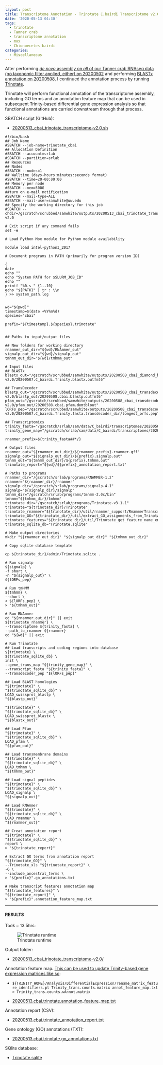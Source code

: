 ```yaml
---
layout: post
title: Transcriptome Annotation - Trinotate C.bairdi Transcriptome v2.0 from 20200502 on Mox
date: '2020-05-13 04:30'
tags:
  - trinotate
  - Tanner crab
  - transcriptome annotation
  - mox
  - Chionoecetes bairdi
categories:
  - Miscellaneous
---
```

After performing [_de novo_ assembly on _all_ of our Tanner crab RNAseq data (no taxonomic filter applied, either) on 20200502](https://robertslab.github.io/sams-notebook/2020/05/02/Transcriptome-Assembly-C.bairdi-All-RNAseq-Data-Without-Taxonomic-Filters-with-Trinity-on-Mox.html) and performing [BLASTx annotation on 20200508](https://robertslab.github.io/sams-notebook/2020/05/08/Transcriptome-Annotation-C.bairdi-Transcriptome-v2.0-Using-DIAMOND-BLASTx-on-Mox.html), I continued the annotation process by running [Trinotate](https://github.com/Trinotate/Trinotate.github.io/wiki).


Trinotate will perform functional annotation of the transcriptome assembly, including GO terms and an annotation feature map that can be used in subsequent Trinity-based differential gene expression analysis so that functional annotations are carried downstream through that process.

SBATCH script (GitHub):

- [20200513_cbai_trinotate_transcriptome-v2.0.sh](https://github.com/RobertsLab/sams-notebook/blob/master/sbatch_scripts/20200513_cbai_trinotate_transcriptome-v2.0.sh)

```shell
#!/bin/bash
## Job Name
#SBATCH --job-name=trinotate_cbai
## Allocation Definition
#SBATCH --account=srlab
#SBATCH --partition=srlab
## Resources
## Nodes
#SBATCH --nodes=1
## Walltime (days-hours:minutes:seconds format)
#SBATCH --time=20-00:00:00
## Memory per node
#SBATCH --mem=500G
##turn on e-mail notification
#SBATCH --mail-type=ALL
#SBATCH --mail-user=samwhite@uw.edu
## Specify the working directory for this job
#SBATCH --chdir=/gscratch/scrubbed/samwhite/outputs/20200513_cbai_trinotate_transcriptome-v2.0

# Exit script if any command fails
set -e

# Load Python Mox module for Python module availability

module load intel-python3_2017

# Document programs in PATH (primarily for program version ID)

{
date
echo ""
echo "System PATH for $SLURM_JOB_ID"
echo ""
printf "%0.s-" {1..10}
echo "${PATH}" | tr : \\n
} >> system_path.log


wd="$(pwd)"
timestamp=$(date +%Y%m%d)
species="cbai"

prefix="${timestamp}.${species}.trinotate"


## Paths to input/output files

## New folders for working directory
rnammer_out_dir="${wd}/RNAmmer_out"
signalp_out_dir="${wd}/signalp_out"
tmhmm_out_dir="${wd}/tmhmm_out"

# Input files
## BLASTx
blastx_out="/gscratch/scrubbed/samwhite/outputs/20200508_cbai_diamond_blastx_transcriptome-v2.0/20200507.C_bairdi.Trinity.blastx.outfmt6"

## TransDecoder
blastp_out="/gscratch/scrubbed/samwhite/outputs/20200508_cbai_transdecoder_transcriptome-v2.0/blastp_out/20200508.cbai.blastp.outfmt6"
pfam_out="/gscratch/scrubbed/samwhite/outputs/20200508_cbai_transdecoder_transcriptome-v2.0/pfam_out/20200508.cbai.pfam.domtblout"
lORFs_pep="/gscratch/scrubbed/samwhite/outputs/20200508_cbai_transdecoder_transcriptome-v2.0/20200507.C_bairdi.Trinity.fasta.transdecoder_dir/longest_orfs.pep"

## Transcriptomics
trinity_fasta="/gscratch/srlab/sam/data/C_bairdi/transcriptomes/20200507.C_bairdi.Trinity.fasta"
trinity_gene_map="/gscratch/srlab/sam/data/C_bairdi/transcriptomes/20200507.C_bairdi.Trinity.fasta.gene_trans_map"

rnammer_prefix=${trinity_fasta##*/}

# Output files
rnammer_out="${rnammer_out_dir}/${rnammer_prefix}.rnammer.gff"
signalp_out="${signalp_out_dir}/${prefix}.signalp.out"
tmhmm_out="${tmhmm_out_dir}/${prefix}.tmhmm.out"
trinotate_report="${wd}/${prefix}_annotation_report.txt"

# Paths to programs
rnammer_dir="/gscratch/srlab/programs/RNAMMER-1.2"
rnammer="${rnammer_dir}/rnammer"
signalp_dir="/gscratch/srlab/programs/signalp-4.1"
signalp="${signalp_dir}/signalp"
tmhmm_dir="/gscratch/srlab/programs/tmhmm-2.0c/bin"
tmhmm="${tmhmm_dir}/tmhmm"
trinotate_dir="/gscratch/srlab/programs/Trinotate-v3.1.1"
trinotate="${trinotate_dir}/Trinotate"
trinotate_rnammer="${trinotate_dir}/util/rnammer_support/RnammerTranscriptome.pl"
trinotate_GO="${trinotate_dir}/util/extract_GO_assignments_from_Trinotate_xls.pl"
trinotate_features="${trinotate_dir}/util/Trinotate_get_feature_name_encoding_attributes.pl"
trinotate_sqlite_db="Trinotate.sqlite"

# Make output directories
mkdir "${rnammer_out_dir}" "${signalp_out_dir}" "${tmhmm_out_dir}"

# Copy sqlite database template

cp ${trinotate_dir}/admin/Trinotate.sqlite .

# Run signalp
${signalp} \
-f short \
-n "${signalp_out}" \
${lORFs_pep}

# Run tmHMM
${tmhmm} \
--short \
< ${lORFs_pep} \
> "${tmhmm_out}"

# Run RNAmmer
cd "${rnammer_out_dir}" || exit
${trinotate_rnammer} \
--transcriptome ${trinity_fasta} \
--path_to_rnammer ${rnammer}
cd "${wd}" || exit

# Run Trinotate
## Load transcripts and coding regions into database
${trinotate} \
${trinotate_sqlite_db} \
init \
--gene_trans_map "${trinity_gene_map}" \
--transcript_fasta "${trinity_fasta}" \
--transdecoder_pep "${lORFs_pep}"

## Load BLAST homologies
"${trinotate}" \
"${trinotate_sqlite_db}" \
LOAD_swissprot_blastp \
"${blastp_out}"

"${trinotate}" \
"${trinotate_sqlite_db}" \
LOAD_swissprot_blastx \
"${blastx_out}"

## Load Pfam
"${trinotate}" \
"${trinotate_sqlite_db}" \
LOAD_pfam \
"${pfam_out}"

## Load transmembrane domains
"${trinotate}" \
"${trinotate_sqlite_db}" \
LOAD_tmhmm \
"${tmhmm_out}"

## Load signal peptides
"${trinotate}" \
"${trinotate_sqlite_db}" \
LOAD_signalp \
"${signalp_out}"

## Load RNAmmer
"${trinotate}" \
"${trinotate_sqlite_db}" \
LOAD_rnammer \
"${rnammer_out}"

## Creat annotation report
"${trinotate}" \
"${trinotate_sqlite_db}" \
report \
> "${trinotate_report}"

# Extract GO terms from annotation report
"${trinotate_GO}" \
--Trinotate_xls "${trinotate_report}" \
-G \
--include_ancestral_terms \
> "${prefix}".go_annotations.txt

# Make transcript features annotation map
"${trinotate_features}" \
"${trinotate_report}" \
> "${prefix}".annotation_feature_map.txt
```

---

#### RESULTS

Took ~ 13.5hrs:

![Trinotate runtime](https://github.com/RobertsLab/sams-notebook/blob/master/images/screencaps/20200513_cbai_trinotate_transcriptome-v2.0_runtime.png?raw=true)


Output folder:

- [20200513_cbai_trinotate_transcriptome-v2.0/](https://gannet.fish.washington.edu/Atumefaciens/20200513_cbai_trinotate_transcriptome-v2.0/)

Annotation feature map. [This can be used to update Trinity-based gene expression matrices like so](https://github.com/trinityrnaseq/trinityrnaseq/wiki/Functional-Annotation-of-Transcripts):

- ```${TRINITY_HOME}/Analysis/DifferentialExpression/rename_matrix_feature_identifiers.pl Trinity_trans.counts.matrix annot_feature_map.txt > Trinity_trans.counts.wAnnot.matrix```

- [20200513.cbai.trinotate.annotation_feature_map.txt](https://gannet.fish.washington.edu/Atumefaciens/20200513_cbai_trinotate_transcriptome-v2.0/20200513.cbai.trinotate.annotation_feature_map.txt)

Annotation report (CSV):

- [20200513.cbai.trinotate_annotation_report.txt](https://gannet.fish.washington.edu/Atumefaciens/20200513_cbai_trinotate_transcriptome-v2.0/20200513.cbai.trinotate_annotation_report.txt)

Gene ontology (GO) annotations (TXT):

- [20200513.cbai.trinotate.go_annotations.txt](https://gannet.fish.washington.edu/Atumefaciens/20200513_cbai_trinotate_transcriptome-v2.0/20200513.cbai.trinotate.go_annotations.txt)

SQlite database:

- [Trinotate.sqlite](https://gannet.fish.washington.edu/Atumefaciens/20200513_cbai_trinotate_transcriptome-v2.0/Trinotate.sqlite)
